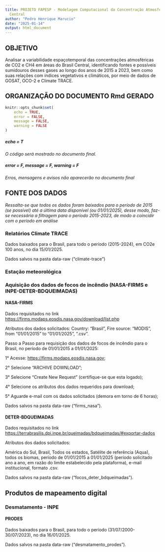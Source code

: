 ```yaml
---
title: PROJETO FAPESP - Modelagem Computacional da Concentração Atmosférica de CO2 e CH4 no Brasil
  Central
author: "Pedro Henrique Marucio"
date: "2025-01-14"
output: html_document
---
```


## OBJETIVO

Analisar a variabilidade espaçotemporal das concentrações atmosféricas de CO2 e CH4 em áreas do Brasil Central, identificando fontes e possíveis sumidouros desses gases ao longo dos anos de 2015 a 2023, bem como suas relações com índices vegetativos e climáticos, por meio de dados de GOSAT, OCO-2 e Climate TRACE.

## ORGANIZAÇÃO DO DOCUMENTO Rmd GERADO

```r
knitr::opts_chunk$set(
	echo = TRUE,
	error = FALSE,
	message = FALSE,
	warning = FALSE
)

```

##### echo = T

*O código será mostrado no documento final.*

##### error = F, message = F, warning = F

*Erros, mensagens e avisos não aparecerão no documento final*

## FONTE DOS DADOS

*Ressalta-se que todos os dados foram baixados para o período de 2015 (se possível) até a última data disponível (ou 01/01/2025), desse modo, faz-se necessária a filtragem para o período 2015-2023, de modo a coincidir com o período em análise*

### Relatórios Climate TRACE

Dados baixados para o Brasil, para todo o período (2015-2024), em CO2e 100 anos, no dia 15/01/2025.

Dados salvos na pasta data-raw ("climate-trace")

### Estação meteorológica

### Aquisição dos dados de focos de incêndio (NASA-FIRMS e INPE-DETER-BDQUEIMADAS)

#### NASA-FIRMS

Dados requisitados no link <https://firms.modaps.eosdis.nasa.gov/download/list.php>

Atributos dos dados solicitados: Country: "Brasil", Fire source: "MODIS", from "01/01/2015" to "01/01/2025", ".csv".

Passo a Passo para requisição dos dados de focos de incêndio para o Brasil, no período de 01/01/2015 a 01/01/2025:

1° Acesse: <https://firms.modaps.eosdis.nasa.gov>;

2° Selecione "ARCHIVE DOWNLOAD";

3° Selecione "Create New Request" (certifique-se que esta logado);

4° Selecione os atributos dos dados requeridos para download;

5° Aguarde e-mail com os dados solicitados (demora em torno de 6 horas);

Dados salvos na pasta data-raw ("firms_nasa").


#### DETER-BDQUEIMADAS

Dados requisitados no link <https://terrabrasilis.dpi.inpe.br/queimadas/bdqueimadas/#exportar-dados>

Atributos dos dados solicitados:

América do Sul, Brasil, Todos os estados, Satélite de referência (Aqua), todos os biomas, período de 01/01/2015 a 01/01/2025 (período solicitado ano a ano, em razão do limite estabelecido pela plataforma), e-mail institucional, formato .csv. 

Dados salvos na pasta data-raw ("focos_deter_bdqueimadas").

## Produtos de mapeamento digital 

### Desmatamento - INPE

#### PRODES

Dados baixados para o Brasil, para todo o período (31/07/2000-30/07/2023), no dia 16/01/2025.

Dados salvos na pasta data-raw ("desmatamento_prodes").
